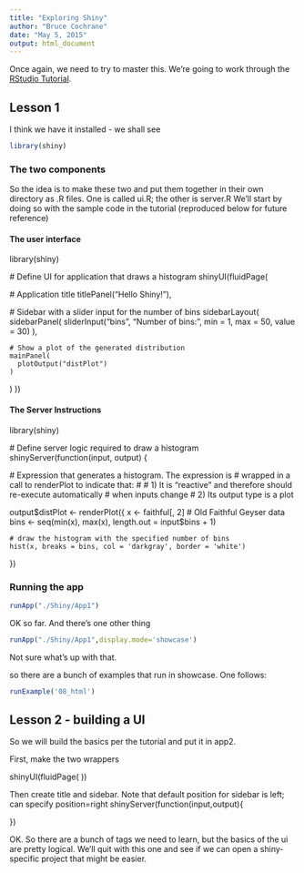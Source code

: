 ```yaml
---
title: "Exploring Shiny"
author: "Bruce Cochrane"
date: "May 5, 2015"
output: html_document
---
```

Once again, we need to try to master this.  We're going to work through the [RStudio Tutorial](http://shiny/rstudio.com/tutorial).

## Lesson 1

I think we have it installed - we shall see 

```r
library(shiny)
```

###  The two components

So the idea is to make these two and put them together in their own directory as .R files.  One is called ui.R; the other is server.R  We'll start by doing so with the sample code in the tutorial (reproduced below for future reference)

#### The user interface

library(shiny)

 # Define UI for application that draws a histogram
shinyUI(fluidPage(

  # Application title
  titlePanel("Hello Shiny!"),

  # Sidebar with a slider input for the number of bins
  sidebarLayout(
    sidebarPanel(
      sliderInput("bins",
                  "Number of bins:",
                  min = 1,
                  max = 50,
                  value = 30)
    ),

    # Show a plot of the generated distribution
    mainPanel(
      plotOutput("distPlot")
    )
  )
))

#### The Server Instructions

library(shiny)

 # Define server logic required to draw a histogram
shinyServer(function(input, output) {

  # Expression that generates a histogram. The expression is
  # wrapped in a call to renderPlot to indicate that:
  #
  #  1) It is "reactive" and therefore should re-execute automatically
  #     when inputs change
  #  2) Its output type is a plot

  output$distPlot <- renderPlot({
    x    <- faithful[, 2]  # Old Faithful Geyser data
    bins <- seq(min(x), max(x), length.out = input$bins + 1)

    # draw the histogram with the specified number of bins
    hist(x, breaks = bins, col = 'darkgray', border = 'white')
  })


### Running the app
```r
runApp("./Shiny/App1")
```
OK so far.  And there's one other thing
```r
runApp("./Shiny/App1",display.mode='showcase')
```
Not sure what's up with that.

so there are a bunch of examples that run in showcase.  One follows:

```r
runExample('08_html')
```

## Lesson 2 - building a UI

So we will build the basics per the tutorial and put it in app2.

First, make the two wrappers

shinyUI(fluidPage(
  ))

Then create title and sidebar.  Note that default position for sidebar is left; can specify position=right
shinyServer(function(input,output){
  
})


OK.  So there are a bunch of tags we need to learn, but the basics of the ui are pretty logical.  We'll quit with this one and see if we can open a shiny-specific project that might be easier.


